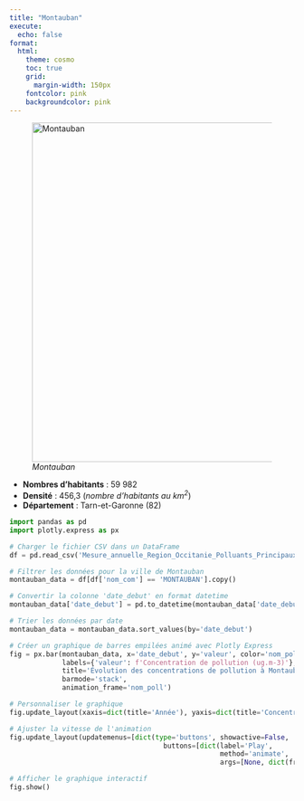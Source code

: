 ```yaml
---
title: "Montauban"
execute:
  echo: false
format:
  html:
    theme: cosmo
    toc: true
    grid:
      margin-width: 150px
    fontcolor: pink
    backgroundcolor: pink
---
```




![*Montauban*](Montauban.svg){width=600}

* **Nombres d'habitants** : 59 982
* **Densité** : 456,3 (*nombre d'habitants au $km^2$*)
* **Département** : Tarn-et-Garonne (82)

 
```python
import pandas as pd
import plotly.express as px

# Charger le fichier CSV dans un DataFrame
df = pd.read_csv('Mesure_annuelle_Region_Occitanie_Polluants_Principaux.csv')

# Filtrer les données pour la ville de Montauban
montauban_data = df[df['nom_com'] == 'MONTAUBAN'].copy()

# Convertir la colonne 'date_debut' en format datetime
montauban_data['date_debut'] = pd.to_datetime(montauban_data['date_debut'])

# Trier les données par date
montauban_data = montauban_data.sort_values(by='date_debut')

# Créer un graphique de barres empilées animé avec Plotly Express
fig = px.bar(montauban_data, x='date_debut', y='valeur', color='nom_poll',
             labels={'valeur': f'Concentration de pollution (ug.m-3)'},
             title='Évolution des concentrations de pollution à Montauban par année',
             barmode='stack',
             animation_frame='nom_poll')

# Personnaliser le graphique
fig.update_layout(xaxis=dict(title='Année'), yaxis=dict(title='Concentration de pollution (ug.m-3)', dtick=10, range=[0, 60]))

# Ajuster la vitesse de l'animation
fig.update_layout(updatemenus=[dict(type='buttons', showactive=False,
                                      buttons=[dict(label='Play',
                                                    method='animate',
                                                    args=[None, dict(frame=dict(duration=1000, redraw=True), fromcurrent=True)])])])

# Afficher le graphique interactif
fig.show()


```